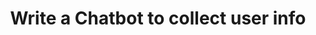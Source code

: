---
title: "Write a Chatbot to collect user info"
description: "Write a chatbot that can collect user information"
---
